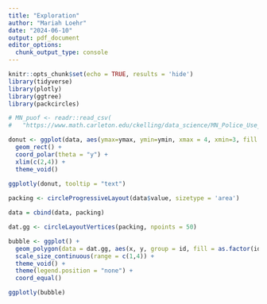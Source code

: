 ```yaml
---
title: "Exploration"
author: "Mariah Loehr"
date: "2024-06-10"
output: pdf_document
editor_options: 
  chunk_output_type: console
---
```


```r
knitr::opts_chunk$set(echo = TRUE, results = 'hide')
library(tidyverse)
library(plotly)
library(ggtree)
library(packcircles)

# MN_puof <- readr::read_csv(
#   "https://www.math.carleton.edu/ckelling/data_science/MN_Police_Use_of_Force.csv")
```

```r
donut <- ggplot(data, aes(ymax=ymax, ymin=ymin, xmax = 4, xmin=3, fill = category)) +
  geom_rect() +
  coord_polar(theta = "y") +
  xlim(c(2,4)) +
  theme_void()
  
ggplotly(donut, tooltip = "text")
```

```r
packing <- circleProgressiveLayout(data$value, sizetype = 'area')

data = cbind(data, packing)

dat.gg <- circleLayoutVertices(packing, npoints = 50)

bubble <- ggplot() +
  geom_polygon(data = dat.gg, aes(x, y, group = id, fill = as.factor(id)), color = "black", alpha = 0.6) +
  scale_size_continuous(range = c(1,4)) +
  theme_void() +
  theme(legend.position = "none") +
  coord_equal()

ggplotly(bubble)
```
